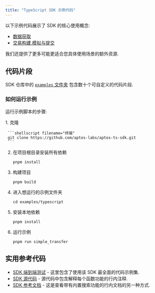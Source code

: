 ```yaml
---
title: "TypeScript SDK 示例代码"
---
```



以下示例代码展示了 SDK 的核心使用概念:

- [数据获取](/zh/build/sdks/ts-sdk/fetch-data-via-sdk)
- [交易构建,模拟与提交](/zh/build/sdks/ts-sdk/building-transactions)

我们还提供了更多可能更适合您具体使用场景的额外资源.

## 代码片段

SDK 仓库中的 [`examples` 文件夹](https://github.com/aptos-labs/aptos-ts-sdk/tree/main/examples) 包含数十个可自定义的代码片段.

### 如何运行示例

运行示例脚本的步骤:

<Steps>
  1. 克隆

     ```shellscript filename="终端"
     git clone https://github.com/aptos-labs/aptos-ts-sdk.git
     ```

  2. 在项目根目录安装所有依赖

     ```shellscript filename="终端"
     pnpm install
     ```

  3. 构建项目

     ```shellscript filename="终端"
     pnpm build
     ```

  4. 进入想运行的示例文件夹

     ```shellscript filename="终端"
     cd examples/typescript
     ```

  5. 安装本地依赖

     ```shellscript filename="终端"
     pnpm install
     ```

  6. 运行示例

     ```shellscript filename="终端"
     pnpm run simple_transfer
     ```
</Steps>

## 实用参考代码

- [SDK 端到端测试](https://github.com/aptos-labs/aptos-ts-sdk/tree/main/tests/e2e) - 这里包含了使用该 SDK 最全面的代码示例集.
- [SDK 源代码](https://github.com/aptos-labs/aptos-ts-sdk/tree/main) - 源代码中包含解释每个函数功能的行内注释.
- [SDK 参考文档](https://aptos-labs.github.io/aptos-ts-sdk/) - 这是查看带有内置搜索功能的行内文档的另一种方式.

